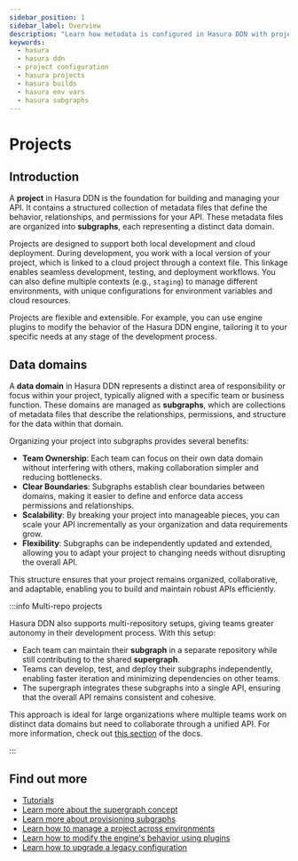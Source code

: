 ```yaml
---
sidebar_position: 1
sidebar_label: Overview
description: "Learn how metadata is configured in Hasura DDN with projects and subgraphs and how to create builds."
keywords:
  - hasura
  - hasura ddn
  - project configuration
  - hasura projects
  - hasura builds
  - hasura env vars
  - hasura subgraphs
---
```


# Projects

## Introduction

A **project** in Hasura DDN is the foundation for building and managing your API. It contains a structured collection of
metadata files that define the behavior, relationships, and permissions for your API. These metadata files are organized
into **subgraphs**, each representing a distinct data domain.

Projects are designed to support both local development and cloud deployment. During development, you work with a local
version of your project, which is linked to a cloud project through a context file. This linkage enables seamless
development, testing, and deployment workflows. You can also define multiple contexts (e.g., `staging`) to manage
different environments, with unique configurations for environment variables and cloud resources.

Projects are flexible and extensible. For example, you can use engine plugins to modify the behavior of the Hasura DDN
engine, tailoring it to your specific needs at any stage of the development process.

## Data domains

A **data domain** in Hasura DDN represents a distinct area of responsibility or focus within your project, typically
aligned with a specific team or business function. These domains are managed as **subgraphs**, which are collections of
metadata files that describe the relationships, permissions, and structure for the data within that domain.

Organizing your project into subgraphs provides several benefits:

- **Team Ownership**: Each team can focus on their own data domain without interfering with others, making collaboration
  simpler and reducing bottlenecks.
- **Clear Boundaries**: Subgraphs establish clear boundaries between domains, making it easier to define and enforce
  data access permissions and relationships.
- **Scalability**: By breaking your project into manageable pieces, you can scale your API incrementally as your
  organization and data requirements grow.
- **Flexibility**: Subgraphs can be independently updated and extended, allowing you to adapt your project to changing
  needs without disrupting the overall API.

This structure ensures that your project remains organized, collaborative, and adaptable, enabling you to build and
maintain robust APIs efficiently.

:::info Multi-repo projects

Hasura DDN also supports multi-repository setups, giving teams greater autonomy in their development process. With this
setup:

- Each team can maintain their **subgraph** in a separate repository while still contributing to the shared
  **supergraph**.
- Teams can develop, test, and deploy their subgraphs independently, enabling faster iteration and minimizing
  dependencies on other teams.
- The supergraph integrates these subgraphs into a single API, ensuring that the overall API remains consistent and
  cohesive.

This approach is ideal for large organizations where multiple teams work on distinct data domains but need to
collaborate through a unified API. For more information, check out
[this section](/project-configuration/subgraphs/index.mdx) of the docs.

:::

## Find out more

- [Tutorials](/project-configuration/tutorials/index.mdx)
- [Learn more about the supergraph concept](/project-configuration/supergraph.mdx)
- [Learn more about provisioning subgraphs](/project-configuration/subgraphs/index.mdx)
- [Learn how to manage a project across environments](/project-configuration/project-management/index.mdx)
- [Learn how to modify the engine's behavior using plugins](/project-configuration/engine-plugins/index.mdx)
- [Learn how to upgrade a legacy configuration](/project-configuration/upgrading-project-config/index.mdx)
